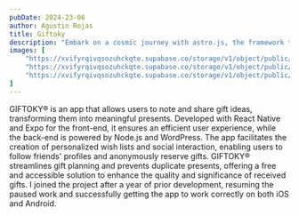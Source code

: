 ```yaml
---
pubDate: 2024-23-06
author: Agustin Rojas
title: Giftoky
description: "Embark on a cosmic journey with astro.js, the framework that makes interstellar development a breeze. Pair it with Tailwind CSS for a design that's out of this world"
images: [
    "https://xvifyrqivqsozuhckqte.supabase.co/storage/v1/object/public/Images/giftoky/giftoky1.png?t=2024-07-07T06%3A56%3A36.918Z",
    "https://xvifyrqivqsozuhckqte.supabase.co/storage/v1/object/public/Images/giftoky/giftoky3.png?t=2024-07-07T06%3A56%3A51.842Z",
    "https://xvifyrqivqsozuhckqte.supabase.co/storage/v1/object/public/Images/giftoky/giftoky4.png?t=2024-07-07T06%3A56%3A58.555Z"
]
---
```


<ProjectImages client:only images={frontmatter.images}/>

GIFTOKY® is an app that allows users to note and share gift ideas, transforming them into meaningful presents. Developed with React Native and Expo for the front-end, it ensures an efficient user experience, while the back-end is powered by Node.js and WordPress. The app facilitates the creation of personalized wish lists and social interaction, enabling users to follow friends' profiles and anonymously reserve gifts. GIFTOKY® streamlines gift planning and prevents duplicate presents, offering a free and accessible solution to enhance the quality and significance of received gifts. I joined the project after a year of prior development, resuming the paused work and successfully getting the app to work correctly on both iOS and Android.
